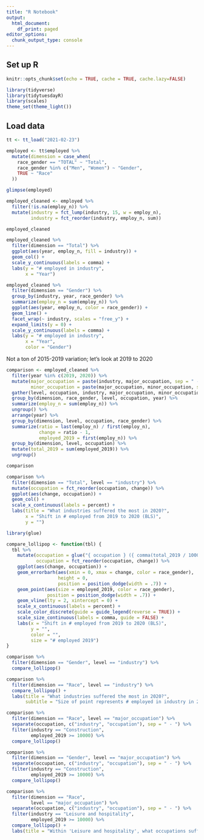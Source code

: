 ```yaml
---
title: "R Notebook"
output:
  html_document:
    df_print: paged
editor_options:
  chunk_output_type: console
---
```


## Set up R

```r
knitr::opts_chunk$set(echo = TRUE, cache = TRUE, cache.lazy=FALSE)

library(tidyverse)
library(tidytuesdayR)
library(scales)
theme_set(theme_light())

```

## Load data

```r

tt <- tt_load("2021-02-23")
```

```r
employed <- tt$employed %>%
  mutate(dimension = case_when(
    race_gender == "TOTAL" ~ "Total",
    race_gender %in% c("Men", "Women") ~ "Gender",
    TRUE ~ "Race"
  ))

glimpse(employed)
```
```r
employed_cleaned <- employed %>%
  filter(!is.na(employ_n)) %>%
  mutate(industry = fct_lump(industry, 15, w = employ_n),
         industry = fct_reorder(industry, employ_n, sum))

employed_cleaned
```

```r
employed_cleaned %>%
  filter(dimension == "Total") %>%
  ggplot(aes(year, employ_n, fill = industry)) +
  geom_col() +
  scale_y_continuous(labels = comma) +
  labs(y = "# employed in industry",
       x = "Year")
```
```r
employed_cleaned %>%
  filter(dimension == "Gender") %>%
  group_by(industry, year, race_gender) %>%
  summarize(employ_n = sum(employ_n)) %>%
  ggplot(aes(year, employ_n, color = race_gender)) +
  geom_line() +
  facet_wrap(~ industry, scales = "free_y") +
  expand_limits(y = 0) +
  scale_y_continuous(labels = comma) +
  labs(y = "# employed in industry",
       x = "Year",
       color = "Gender")
```
Not a ton of 2015-2019 variation; let's look at 2019 to 2020

```r

comparison <- employed_cleaned %>%
  filter(year %in% c(2019, 2020)) %>%
  mutate(major_occupation = paste(industry, major_occupation, sep = " - "),
         minor_occupation = paste(major_occupation, minor_occupation, sep = " - ")) %>%
  gather(level, occupation, industry, major_occupation, minor_occupation) %>%
  group_by(dimension, race_gender, level, occupation, year) %>%
  summarize(employ_n = sum(employ_n)) %>%
  ungroup() %>%
  arrange(year) %>%
  group_by(dimension, level, occupation, race_gender) %>%
  summarize(ratio = last(employ_n) / first(employ_n),
            change = ratio - 1,
            employed_2019 = first(employ_n)) %>%
  group_by(dimension, level, occupation) %>%
  mutate(total_2019 = sum(employed_2019)) %>%
  ungroup()

comparison

```

```r
comparison %>%
  filter(dimension == "Total", level == "industry") %>%
  mutate(occupation = fct_reorder(occupation, change)) %>%
  ggplot(aes(change, occupation)) +
  geom_col() +
  scale_x_continuous(labels = percent) +
  labs(title = "What industries suffered the most in 2020?",
       x = "Shift in # employed from 2019 to 2020 (BLS)",
       y = "")
```

```r
library(glue)

compare_lollipop <- function(tbl) {
  tbl %>%
    mutate(occupation = glue("{ occupation } ({ comma(total_2019 / 1000) }K)"),
           occupation = fct_reorder(occupation, change)) %>%
    ggplot(aes(change, occupation)) +
    geom_errorbarh(aes(xmin = 0, xmax = change, color = race_gender),
                   height = 0,
                   position = position_dodge(width = .7)) +
    geom_point(aes(size = employed_2019, color = race_gender),
               position = position_dodge(width = .7)) +
    geom_vline(lty = 2, xintercept = 0) +
    scale_x_continuous(labels = percent) +
    scale_color_discrete(guide = guide_legend(reverse = TRUE)) +
    scale_size_continuous(labels = comma, guide = FALSE) +
    labs(x = "Shift in # employed from 2019 to 2020 (BLS)",
         y = "",
         color = "",
         size = "# employed 2019")
}

```


```r
comparison %>%
  filter(dimension == "Gender", level == "industry") %>%
  compare_lollipop()
```
```r
comparison %>%
  filter(dimension == "Race", level == "industry") %>%
  compare_lollipop() +
  labs(title = "What industries suffered the most in 2020?",
       subtitle = "Size of point represents # employed in industry in 2019")
```

```r
comparison %>%
  filter(dimension == "Race", level == "major_occupation") %>%
  separate(occupation, c("industry", "occupation"), sep = " - ") %>%
  filter(industry == "Construction",
         employed_2019 >= 10000) %>%
  compare_lollipop()

```

```r
comparison %>%
  filter(dimension == "Gender", level == "major_occupation") %>%
  separate(occupation, c("industry", "occupation"), sep = " - ") %>%
  filter(industry == "Construction",
         employed_2019 >= 10000) %>%
  compare_lollipop()
```
```r
comparison %>%
  filter(dimension == "Race",
         level == "major_occupation") %>%
  separate(occupation, c("industry", "occupation"), sep = " - ") %>%
  filter(industry == "Leisure and hospitality",
         employed_2019 >= 10000) %>%
  compare_lollipop() +
  labs(title = "Within 'Leisure and hospitality', what occupations suffered?")
```

